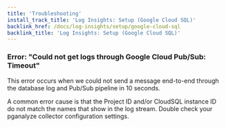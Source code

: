 ```yaml
---
title: 'Troubleshooting'
install_track_title: 'Log Insights: Setup (Google Cloud SQL)'
backlink_href: /docs/log-insights/setup/google-cloud-sql
backlink_title: 'Log Insights: Setup (Google Cloud SQL)'
---
```


### Error: "Could not get logs through Google Cloud Pub/Sub: Timeout"

This error occurs when we could not send a message end-to-end through the
database log and Pub/Sub pipeline in 10 seconds.

A common error cause is that the Project ID and/or CloudSQL instance ID do not
match the names that show in the log stream. Double check your pganalyze
collector configuration settings.
